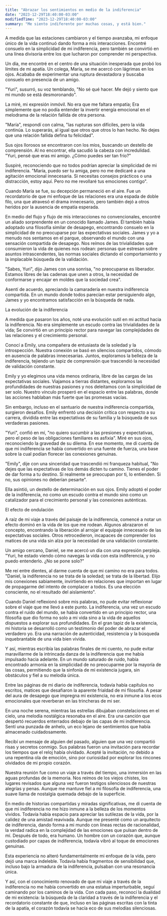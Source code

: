 ```yaml
---
title: "Abrazar los sentimientos en medio de la indiferencia"
date: "2023-12-29T18:40:00-03:00"
modifiedTime: "2023-12-29T18:40:00-03:00"
summary: "Me siento indiferente por muchas cosas, y está bien."
---
```


A medida que las estaciones cambiaron y el tiempo avanzaba, mi enfoque único de la vida continuó dando forma a mis interacciones. Encontré consuelo en la simplicidad de mi indiferencia, pero también se convirtió en una línea divisoria entre los que lucharon por comprender mi perspectiva.

Un día, me encontré en el centro de una situación inesperada que probó los límites de mi apatía. Un colega, María, se me acercó con lágrimas en los ojos. Acababa de experimentar una ruptura devastadora y buscaba consuelo en presencia de un amigo.

"Yuri", susurró, su voz temblando, "No sé qué hacer. Me dejó y siento que mi mundo se está desmoronando".

La miré, mi expresión inmóvil. No era que me faltara empatía; Era simplemente que no podía entender la invertir energía emocional en el melodrama de la relación fallida de otra persona.

"María", respondí con calma, "las rupturas son difíciles, pero la vida continúa. Lo superarás, al igual que otros que otros lo han hecho. No dejes que una relación fallida defina tu felicidad".

Sus ojos llorosos se encontraron con los míos, buscando un destello de comprensión. Al no encontrar, ella sacudió la cabeza con incredulidad. "Yuri, pensé que eras mi amigo. ¿Cómo puedes ser tan frío?"

Suspiré, reconociendo que no todos podrían apreciar la simplicidad de mi indiferencia. "María, puedo ser tu amiga, pero no me dedicaré a una agitación emocional innecesaria. Si necesitas consejos prácticos o una distracción, estoy aquí. Pero no me revollaré tus emociones contigo".

Cuando María se fue, su decepción permaneció en el aire. Fue un recordatorio de que mi enfoque de las relaciones era una espada de doble filo, una que atravesó el drama innecesario, pero también dejó a otros heridos por la ausencia de empatía esperada.

En medio del flujo y flujo de mis interacciones no convencionales, encontré un aliado sorprendente en un conocido llamado James. Él también había adoptado una filosofía similar de desapego, encontrando consuelo en la simplicidad de no preocuparse por las expectativas sociales.
James y yo a menudo nos sentamos en el parque, observando el mundo con una sensación compartida de desapego. Nos reímos de las trivialidades que consumieron la vida de quienes nos rodean: personas que estresan sobre asuntos intrascendentes, las normas sociales dictando el comportamiento y la implacable búsqueda de la validación.

"Sabes, Yuri", dijo James con una sonrisa, "no preocuparse es liberador. Estamos libres de las cadenas que unen a otros, la necesidad de conformarse y encajar en moldes que la sociedad crea".

Asentí de acuerdo, apreciando la camaradería en nuestra indiferencia compartida. En un mundo donde todos parecían estar persiguiendo algo, James y yo encontramos satisfacción en la búsqueda de nada.

La evolución de la indiferencia

A medida que pasaron los años, noté una evolución sutil en mi actitud hacia la indiferencia. No era simplemente un escudo contra las trivialidades de la vida; Se convirtió en un principio rector para navegar las complejidades de las relaciones y el crecimiento personal.

Conocí a Emily, una compañera de entusiasta de la soledad y la introspección. Nuestra conexión se basó en silencios compartidos, cómodo en ausencia de palabras innecesarias. Juntos, exploramos la belleza de la indiferencia, tejiendo un tapiz de comprensión que trascendió la necesidad de validación constante.

Emily y yo elegimos una vida menos ordinaria, libre de las cargas de las expectativas sociales. Viajamos a tierras distantes, exploramos las profundidades de nuestras pasiones y nos deleitamos con la simplicidad de ser solo. Nuestro vínculo prosperó en el espacio entre las palabras, donde las acciones hablaban más fuerte que las promesas vacías.

Sin embargo, incluso en el santuario de nuestra indiferencia compartida, surgieron desafíos. Emily enfrentó una decisión crítica con respecto a su carrera, dividida entre las expectativas de su familia y la búsqueda de sus verdaderas pasiones.

"Yuri", confió en mí, "no quiero sucumbir a las presiones y expectativas, pero el peso de las obligaciones familiares es asfixia".
Miré en sus ojos, reconociendo la gravedad de su dilema. En ese momento, me di cuenta de que mi indiferencia se había convertido en una fuente de fuerza, una base sobre la cual podían florecer las conexiones genuinas.

"Emily", dije con una sinceridad que trascendió mi franqueza habitual, "No dejes que las expectativas de los demás dicten tu camino. Tienes el poder de dar forma a tu destino. Si realmente se preocupan por ti, lo entienden. Si no, sus opiniones no deberían pesarte".

Ella asintió, un destello de determinación en sus ojos. Emily adoptó el poder de la indiferencia, no como un escudo contra el mundo sino como un catalizador para el crecimiento personal y las conexiones auténticas.

El efecto de ondulación

A raíz de mi viaje a través del paisaje de la indiferencia, comencé a notar un efecto dominó en la vida de los que me rodean. Algunos abrazaron el concepto, encontrando la liberación al arrojar el equipaje innecesario de las expectativas sociales. Otros retrocedieron, incapaces de comprender los matices de una vida sin alza por la necesidad de una validación constante.

Un amigo cercano, Daniel, se me acercó un día con una expresión perpleja. "Yuri, he estado viendo cómo navegas la vida con esta indiferencia, y no puedo entenderlo. ¿No se pone solo?"

Me reí entre dientes, al darme cuenta de que mi camino no era para todos. "Daniel, la indiferencia no se trata de la soledad; se trata de la libertad. Elijo mis conexiones sabiamente, invirtiendo en relaciones que importan en lugar de propagarme del intento de complacer a todos. Es una elección consciente, no el resultado del aislamiento".

Cuando Daniel reflexionó sobre mis palabras, no pude evitar reflexionar sobre el viaje que me llevó a este punto. La indiferencia, una vez un escudo contra el ruido del mundo, se había convertido en un principio rector, una filosofía que dio forma no solo a mi vida sino a la vida de aquellos dispuestos a explorar sus profundidades.
En el gran tapiz de la existencia, mi historia se desarrolló como un testimonio del poder de abrazar el verdadero yo. Era una narración de autenticidad, resistencia y la búsqueda inquebrantable de una vida bien vivida.

Y así, mientras escribía las palabras finales de mi cuento, no pude evitar maravillarme de la intrincada danza de la indiferencia que me había impulsado hacia adelante. En un mundo saturado de ruido, había encontrado armonía en la simplicidad de no preocuparme por la mayoría de las cosas, permitiendo que la sinfonía de mi existencia jugara, sin obstáculos y fiel a su melodía única.

Entre las páginas de mi diario de indiferencia, todavía había capítulos no escritos, matices que desafiaron la aparente frialdad de mi filosofía. A pesar del aura de desapego que impregna mi existencia, no era inmune a los ecos emocionales que reverberan en las trincheras de mi ser.

En una noche serena, mientras las estrellas dibujaban constelaciones en el cielo, una melodía nostálgica resonaba en el aire. Era una canción que despertó recuerdos enterrados debajo de las capas de mi indiferencia. Sentí una punzada de anhelo, un eco lejano de sentimientos que había almacenado cuidadosamente.

Recibí un mensaje de alguien del pasado, alguien que una vez compartió risas y secretos conmigo. Sus palabras fueron una invitación para recordar los tiempos que el reloj había olvidado. Acepté la invitación, no debido a una repentina ola de emoción, sino por curiosidad por explorar los rincones olvidados de mi propio corazón.

Nuestra reunión fue como un viaje a través del tiempo, una inmersión en las aguas profundas de la memoria. Nos reímos de los viejos chistes, los lugares revisados ​​que alguna vez fueron testigos silenciosos de nuestras alegrías y penas. Aunque me mantuve fiel a mi filosofía de indiferencia, una suave llama de nostalgia quemada debajo de la superficie.

En medio de historias compartidas y miradas significativas, me di cuenta de que mi indiferencia no me hizo inmune a la belleza de los momentos vividos. Todavía había espacio para apreciar las sutilezas de la vida, por la calidez de una amistad reavivada.
Aunque me presenté como un arquitecto de indiferencia, dando forma a mi mundo con líneas rectas de racionalidad, la verdad radica en la complejidad de las emociones que pulsan dentro de mí. Después de todo, era humano. Un hombre con un corazón que, aunque custodiado por capas de indiferencia, todavía vibró al toque de emociones genuinas.

Esta experiencia no alteró fundamentalmente mi enfoque de la vida, pero dejó una marca indeleble. Todavía había fragmentos de sensibilidad que, incluso bajo la armadura de la indiferencia, pulsaban con una resonancia única.

Y así, con el conocimiento renovado de que mi viaje a través de la indiferencia no me había convertido en una estatua imperturbable, seguí caminando por los caminos de la vida. Con cada paso, reconocí la dualidad de mi existencia: la búsqueda de la claridad a través de la indiferencia y el recordatorio constante de que, incluso en las páginas escritas con la tinta de la apatía, el corazón todavía se hacía eco de sus melodías silenciosas.